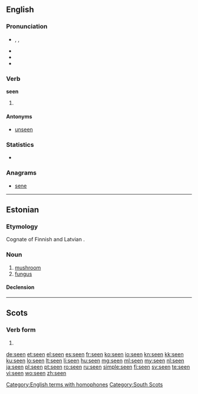 {{also|seen|sen}}
==English==

===Pronunciation===
* {{enPR|sēn}}, {{IPA|/siːn/}}, {{X-SAMPA|/si:n/}}
* {{audio|en-us-seen.ogg|Audio (US)}}
* {{rhymes|iːn}}
* {{homophones|scene}}

===Verb===
'''seen'''

# {{past participle of|see}}

====Antonyms====
* [[unseen]]

===Statistics===
* {{rank|heart|going|knew|206|seen|better|name|among}}

===Anagrams===
* [[sene#English|sene]]

[[Category:English terms with homophones]]

----

==Estonian==
{{wikipedia|lang=et|Seened}}

===Etymology===
Cognate of Finnish {{term|sieni}} and Latvian {{term|sēne}}.

===Noun===
{{et-noun}}

# [[mushroom]]
# [[fungus]]

====Declension====
{{rfinfl|lang=et|type=declension}}

----

==Scots==

===Verb form===
{{head|sco|verb form}}

# {{past participle of|sei|lang=sco}}

[[Category:South Scots]]

[[de:seen]]
[[et:seen]]
[[el:seen]]
[[es:seen]]
[[fr:seen]]
[[ko:seen]]
[[io:seen]]
[[kn:seen]]
[[kk:seen]]
[[ku:seen]]
[[lo:seen]]
[[lt:seen]]
[[li:seen]]
[[hu:seen]]
[[mg:seen]]
[[ml:seen]]
[[my:seen]]
[[nl:seen]]
[[ja:seen]]
[[pl:seen]]
[[pt:seen]]
[[ro:seen]]
[[ru:seen]]
[[simple:seen]]
[[fi:seen]]
[[sv:seen]]
[[te:seen]]
[[vi:seen]]
[[wo:seen]]
[[zh:seen]]